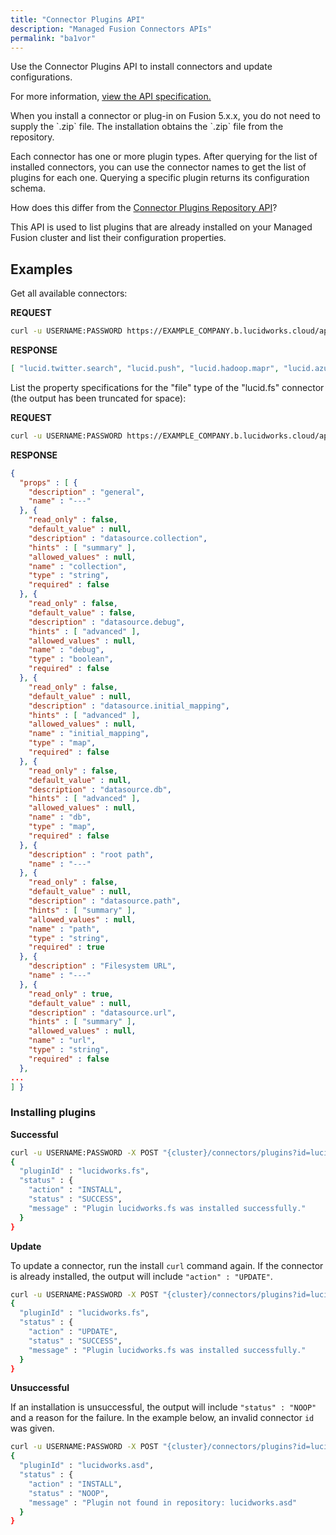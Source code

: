 ```yaml
---
title: "Connector Plugins API"
description: "Managed Fusion Connectors APIs"
permalink: "ba1vor"
---
```


Use the Connector Plugins API to install connectors and update configurations.

For more information, [view the API specification.](?open-api=true)

<Note>
When you install a connector or plug-in on Fusion 5.x.x, you do not need to supply the `.zip` file. The installation obtains the `.zip` file from the repository.
</Note>

Each connector has one or more plugin types. After querying for the list of installed connectors, you can use the connector names to get the list of plugins for each one. Querying a specific plugin returns its configuration schema.

How does this differ from the [Connector Plugins Repository API](/managed-fusion/5.9/czuxv5/connector-plugins-repository-api)?

This API is used to list plugins that are already installed on your Managed Fusion cluster and list their configuration properties.

## Examples

Get all available connectors:

**REQUEST**

```bash
curl -u USERNAME:PASSWORD https://EXAMPLE_COMPANY.b.lucidworks.cloud/api/connectors/plugins
```

**RESPONSE**

```json
[ "lucid.twitter.search", "lucid.push", "lucid.hadoop.mapr", "lucid.azure.table", "lucid.anda", "lucid.hadoop.cloudera", "lucid.azure.blob", "lucid.hortonworks", "lucid.mongodb", "lucid.hadoop", "lucid.hadoop.apache2", "lucid.fs", "lucid.hadoop.apache1", "lucid.jdbc", "lucid.hadoop.intel", "lucid.twitter.stream", "lucid.solrxml" ]
```

List the property specifications for the "file" type of the "lucid.fs" connector (the output has been truncated for space):

**REQUEST**

```bash
curl -u USERNAME:PASSWORD https://EXAMPLE_COMPANY.b.lucidworks.cloud/api/connectors/plugins/lucid.fs/types/file
```

**RESPONSE**

```json
{
  "props" : [ {
    "description" : "general",
    "name" : "---"
  }, {
    "read_only" : false,
    "default_value" : null,
    "description" : "datasource.collection",
    "hints" : [ "summary" ],
    "allowed_values" : null,
    "name" : "collection",
    "type" : "string",
    "required" : false
  }, {
    "read_only" : false,
    "default_value" : false,
    "description" : "datasource.debug",
    "hints" : [ "advanced" ],
    "allowed_values" : null,
    "name" : "debug",
    "type" : "boolean",
    "required" : false
  }, {
    "read_only" : false,
    "default_value" : null,
    "description" : "datasource.initial_mapping",
    "hints" : [ "advanced" ],
    "allowed_values" : null,
    "name" : "initial_mapping",
    "type" : "map",
    "required" : false
  }, {
    "read_only" : false,
    "default_value" : null,
    "description" : "datasource.db",
    "hints" : [ "advanced" ],
    "allowed_values" : null,
    "name" : "db",
    "type" : "map",
    "required" : false
  }, {
    "description" : "root path",
    "name" : "---"
  }, {
    "read_only" : false,
    "default_value" : null,
    "description" : "datasource.path",
    "hints" : [ "summary" ],
    "allowed_values" : null,
    "name" : "path",
    "type" : "string",
    "required" : true
  }, {
    "description" : "Filesystem URL",
    "name" : "---"
  }, {
    "read_only" : true,
    "default_value" : null,
    "description" : "datasource.url",
    "hints" : [ "summary" ],
    "allowed_values" : null,
    "name" : "url",
    "type" : "string",
    "required" : false
  },
...
] }
```

### Installing plugins

**Successful**

```bash
curl -u USERNAME:PASSWORD -X POST "{cluster}/connectors/plugins?id=lucidworks.fs"
{
  "pluginId" : "lucidworks.fs",
  "status" : {
    "action" : "INSTALL",
    "status" : "SUCCESS",
    "message" : "Plugin lucidworks.fs was installed successfully."
  }
}
```

**Update**

To update a connector, run the install `curl` command again. If the connector is already installed, the output will include `"action" : "UPDATE"`.

```bash
curl -u USERNAME:PASSWORD -X POST "{cluster}/connectors/plugins?id=lucidworks.fs"
{
  "pluginId" : "lucidworks.fs",
  "status" : {
    "action" : "UPDATE",
    "status" : "SUCCESS",
    "message" : "Plugin lucidworks.fs was installed successfully."
  }
}
```

**Unsuccessful**

If an installation is unsuccessful, the output will include `"status" : "NOOP"` and a reason for the failure. In the example below, an invalid connector `id` was given.

```bash
curl -u USERNAME:PASSWORD -X POST "{cluster}/connectors/plugins?id=lucidworks.asd"
{
  "pluginId" : "lucidworks.asd",
  "status" : {
    "action" : "INSTALL",
    "status" : "NOOP",
    "message" : "Plugin not found in repository: lucidworks.asd"
  }
}
```